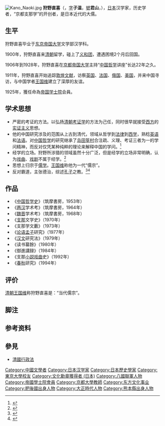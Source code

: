 [[File:Kano_Naoki.jpg|thumb]]
'''狩野直喜'''（{{jpn|j=狩野 直喜|hg=かの なおき|rm=Kano Naoki}}，[[表字|字]]'''子温'''，[[號|號]]'''君山'''，{{bd|1868年|2月11日|1947年|12月13日|Kano Naoki}}），[[日本|日本]]汉学家，历史学者，“京都支那学”的开创者，是日本近代的大儒。

== 生平 ==
狩野直喜毕业于[[东京帝国大学|东京帝国大学]]文学部汉学科。

1900年，狩野直喜来[[清朝|清朝]]留学，碰上了[[义和团|义和团]]，遭遇困境2个月后回国。

1906年到1928年，狩野直喜在[[京都帝国大学|京都帝国大学]]主持“[[中国哲学|中国哲学]]讲座”长达22年之久。

1911年，狩野直喜开始追踪[[敦煌文献|敦煌文献]]，访察[[英国|英国]]、[[法国|法国]]、[[俄国|俄国]]、[[美国|美国]]，并来中国寻访，与中国学者[[王国维|王国维]]建立了深厚的友谊。

1925年，獲任命為[[帝国学士院|帝国学士院]]会員。

== 学术思想 ==
*严密的考证的方法。以弘扬[[清朝|清朝]][[考证学|考证学]]的方法为己任，同时很早就接受[[西方|西方]]的[[实证主义|实证主义]]思想。
*他的中国研究涉及的范围从上古到清代，领域从哲学到[[法律|法律]]到[[西学|西学]]，熟稔[[英语|英语]]和[[法语|法语]]。对[[中国哲学|中国哲学]]的研究继承了[[岛田篁村|岛田篁村]]合注疏、义理、考证三者为一的学问精神，而反对仅凭某种纯粹的理论来解释中国的学问。<ref>{{cite book |language =zh-hans|author=狩野直喜|title=《中国哲学史》|year=1953|publisher=岩波书店|location=|pages=4|isbn=}}</ref>
*经学的立场。狩野所涉猎的领域虽然十分广泛，但是经学的立场非常明确，认为[[戏曲|戏曲]]、[[戏剧|戏剧]]不属于经学。<ref>{{cite book |author1=仓石武四郎和吉川幸次郎的谈话|title=《先学を語る――狩野直喜博士》|year=1971|publisher=《东方学》|location=|pages=142-145|isbn=}}</ref>
*思想上归宗于[[儒学|儒学]]。[[王国维|王国维]]称他为一代“儒宗”。{{noteTag|name= wangguowei|1=[[清朝|清朝]][[王国维|王国维]]《[[观堂集林|观堂集林]]》卷二十四《送日本狩野博士游欧洲》：“君山博士（狩野直喜，号君山）今儒宗，亭亭崛起[[东海|东海]]东……”}} 
*反对霸道，主张德治，综述[[孔子|孔子]]之教。<ref>{{cite book |author=田冈领云|title=《和译汉文丛书》|year=1911|publisher=玄黄社|location=|pages=|isbn=}}</ref><ref>{{cite book |author=|title=《近代日本的孔子观》|year=2000|publisher=《孔孟月刊》|location=台湾|pages=第39卷第3期|isbn=}}</ref>

== 作品 ==
*《[[中国哲学史|中国哲学史]]》（筑摩書房，1953年）
*《[[两汉|两汉]]学术考》（筑摩書房，1964年）
*《[[魏晋|魏晋]]学术考》（筑摩書房，1968年）
*《[[支那|支那]]文学史》（1970年）
*《支那学文藪》（1973年）
*《[[论语|论语]][[孟子|孟子]]研究》（1977年） 
*《[[汉文|汉文]]研究法》（1979年）
*《读书纂餘》（1980年）
*《御進講録》（1984年）
*《支那[[小説|小説]][[戏曲|戏曲]]史》（1992年）
*《[[春秋|春秋]]研究》（1994年）

== 评价 ==
[[清朝|清朝]][[王国维|王国维]]称狩野直喜是：“当代儒宗”。{{noteTag|name= wangguowei|1=[[清朝|清朝]][[王国维|王国维]]《[[观堂集林|观堂集林]]》卷二十四《送日本狩野博士游欧洲》：“君山博士（狩野直喜，号君山）今儒宗，亭亭崛起[[东海|东海]]东……” }} 

==脚注==
<div class="references-small">
{{NoteFoot}}
</div>

==参考资料==
{{reflist}}

==參見==
*[[清國行政法|清國行政法]]

{{DEFAULTSORT:Kano Naoki}}
[[Category:中國文學者|Category:中國文學者]]
[[Category:日本汉学家|Category:日本汉学家]]
[[Category:日本歷史學家|Category:日本歷史學家]]
[[Category:東京大學校友|Category:東京大學校友]]
[[Category:文化勳章獲得者_(日本)|Category:文化勳章獲得者 (日本)]]
[[Category:八國聯軍人物|Category:八國聯軍人物]]
[[Category:帝國學士院會員|Category:帝國學士院會員]]
[[Category:京都大學教師|Category:京都大學教師]]
[[Category:东方文化事业|Category:东方文化事业]]
[[Category:肥後國出身人物|Category:肥後國出身人物]]
[[Category:大正時代人物|Category:大正時代人物]]
[[Category:熊本縣出身人物|Category:熊本縣出身人物]]